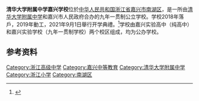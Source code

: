 {{Copy edit|time=2020-08-09T13:04:40+00:00}}
'''清华大学附属中学嘉兴学校'''位於[[中华人民共和国|中华人民共和国]][[浙江省|浙江省]][[嘉兴市|嘉兴市]][[南湖区|南湖区]]，是一所由[[清华大学附属中学|清华大学附属中学]]和嘉兴市人民政府合办的九年一贯制公立学校。学校2018年落戶，2019年動工，2021年9月1日舉行开学典禮。<ref>{{Cite web|url=http://jx.zjol.com.cn/202109/t20210901_23030176.shtml|title=携手打造教育现代化典范学校！清华附中嘉兴学校启用|publisher=浙江在線|author=李茸|date=2021-09-04}}</ref>学校由嘉兴实验高中（纯高中）和嘉兴实验学校（九年一贯制学校）两个校区组成，均为公办学校。

== 参考资料 ==
{{reflist}}

{{学校小作品}}
[[Category:浙江高级中学|Category:浙江高级中学]]
[[Category:嘉兴中等教育|Category:嘉兴中等教育]]
[[Category:清华大学附属中学|Category:清华大学附属中学]]
[[Category:浙江小学|Category:浙江小学]]
[[Category:南湖区|Category:南湖区]]